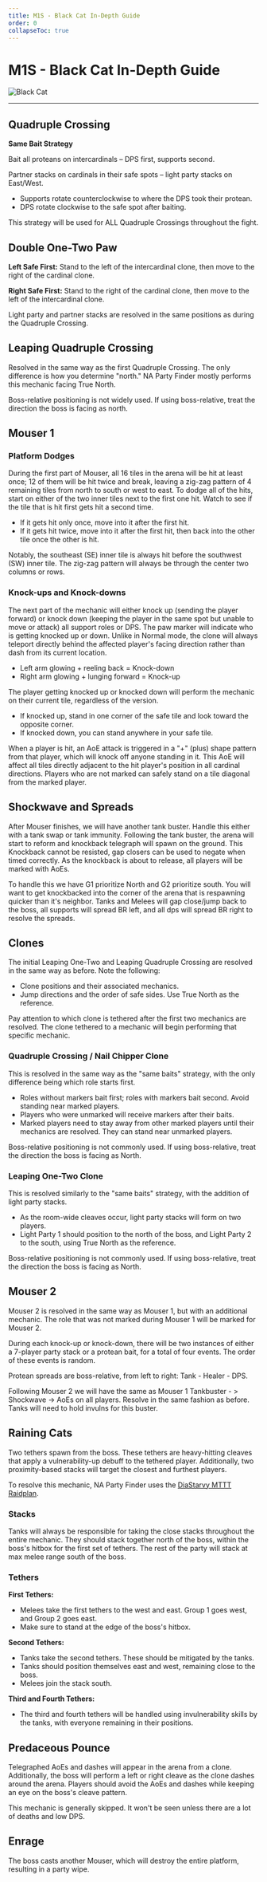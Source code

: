 ```yaml
---
title: M1S - Black Cat In-Depth Guide
order: 0
collapseToc: true
---
```


# M1S - Black Cat In-Depth Guide

![Black Cat](/images/thumbnails/savage/aac_lhw/m1s.png)

---

## Quadruple Crossing

**Same Bait Strategy**

Bait all proteans on intercardinals – DPS first, supports second.

Partner stacks on cardinals in their safe spots – light party stacks on East/West.

- Supports rotate counterclockwise to where the DPS took their protean.
- DPS rotate clockwise to the safe spot after baiting.

This strategy will be used for ALL Quadruple Crossings throughout the fight.

## Double One-Two Paw

**Left Safe First:**
Stand to the left of the intercardinal clone, then move to the right of the cardinal clone.

**Right Safe First:**
Stand to the right of the cardinal clone, then move to the left of the intercardinal clone.

Light party and partner stacks are resolved in the same positions as during the Quadruple Crossing.

## Leaping Quadruple Crossing

Resolved in the same way as the first Quadruple Crossing. The only difference is how you determine "north." NA Party Finder mostly performs this mechanic facing True North.

Boss-relative positioning is not widely used. If using boss-relative, treat the direction the boss is facing as north.

## Mouser 1

### Platform Dodges

During the first part of Mouser, all 16 tiles in the arena will be hit at least once;
12 of them will be hit twice and break, leaving a zig-zag pattern of 4 remaining tiles from north to south or west to east.
To dodge all of the hits, start on either of the two inner tiles next to the first one hit.
Watch to see if the tile that is hit first gets hit a second time.

- If it gets hit only once, move into it after the first hit.
- If it gets hit twice, move into it after the first hit, then back into the other tile once the other is hit.

Notably, the southeast (SE) inner tile is always hit before the southwest (SW) inner tile.
The zig-zag pattern will always be through the center two columns or rows.

### Knock-ups and Knock-downs

The next part of the mechanic will either knock up (sending the player forward) or knock down
(keeping the player in the same spot but unable to move or attack) all support roles or DPS.
The paw marker will indicate who is getting knocked up or down.
Unlike in Normal mode, the clone will always teleport directly behind the affected player's
facing direction rather than dash from its current location.

- Left arm glowing + reeling back = Knock-down
- Right arm glowing + lunging forward = Knock-up

The player getting knocked up or knocked down will perform the mechanic on their current tile, regardless of the version.

- If knocked up, stand in one corner of the safe tile and look toward the opposite corner.
- If knocked down, you can stand anywhere in your safe tile.

When a player is hit, an AoE attack is triggered in a "+" (plus) shape pattern from that player, which will knock off anyone standing in it.
This AoE will affect all tiles directly adjacent to the hit player's position in all cardinal directions.
Players who are not marked can safely stand on a tile diagonal from the marked player.

## Shockwave and Spreads

After Mouser finishes, we will have another tank buster. Handle this either with a tank swap or tank immunity.
Following the tank buster, the arena will start to reform and knockback telegraph will spawn on the ground.
This Knockback cannot be resisted, gap closers can be used to negate when timed correctly.
As the knockback is about to release, all players will be marked with AoEs.

To handle this we have G1 prioritize North and G2 prioritize south.
You will want to get knockbacked into the corner of the arena that is respawning quicker than it's neighbor.
Tanks and Melees will gap close/jump back to the boss, all supports will spread BR left, and all dps will spread BR right to resolve the spreads.

## Clones

The initial Leaping One-Two and Leaping Quadruple Crossing are resolved in the same way as before. Note the following:

- Clone positions and their associated mechanics.
- Jump directions and the order of safe sides. Use True North as the reference.

Pay attention to which clone is tethered after the first two mechanics are resolved. The clone tethered to a mechanic will begin performing that specific mechanic.

### Quadruple Crossing / Nail Chipper Clone

This is resolved in the same way as the "same baits" strategy, with the only difference being which role starts first.

- Roles without markers bait first; roles with markers bait second. Avoid standing near marked players.
- Players who were unmarked will receive markers after their baits.
- Marked players need to stay away from other marked players until their mechanics are resolved. They can stand near unmarked players.

Boss-relative positioning is not commonly used. If using boss-relative, treat the direction the boss is facing as North.

### Leaping One-Two Clone

This is resolved similarly to the "same baits" strategy, with the addition of light party stacks.

- As the room-wide cleaves occur, light party stacks will form on two players.
- Light Party 1 should position to the north of the boss, and Light Party 2 to the south, using True North as the reference.

Boss-relative positioning is not commonly used. If using boss-relative, treat the direction the boss is facing as North.

## Mouser 2

Mouser 2 is resolved in the same way as Mouser 1, but with an additional mechanic.
The role that was not marked during Mouser 1 will be marked for Mouser 2.

During each knock-up or knock-down, there will be two instances of either a 7-player party stack or a protean bait, for a total of four events.
The order of these events is random.

Protean spreads are boss-relative, from left to right: Tank - Healer - DPS.

Following Mouser 2 we will have the same as Mouser 1 Tankbuster - > Shockwave -> AoEs on all players.
Resolve in the same fashion as before. Tanks will need to hold invulns for this buster.

## Raining Cats

Two tethers spawn from the boss.
These tethers are heavy-hitting cleaves that apply a vulnerability-up debuff to the tethered player.
Additionally, two proximity-based stacks will target the closest and furthest players.

To resolve this mechanic, NA Party Finder uses the [DiaStarvy MTTT Raidplan](https://raidplan.io/plan/3Kfzojuys7fOQs1v).

### Stacks

Tanks will always be responsible for taking the close stacks throughout the entire mechanic.
They should stack together north of the boss, within the boss's hitbox for the first set of tethers.
The rest of the party will stack at max melee range south of the boss.

### Tethers

**First Tethers:**

- Melees take the first tethers to the west and east. Group 1 goes west, and Group 2 goes east.
- Make sure to stand at the edge of the boss's hitbox.

**Second Tethers:**

- Tanks take the second tethers. These should be mitigated by the tanks.
- Tanks should position themselves east and west, remaining close to the boss.
- Melees join the stack south.

**Third and Fourth Tethers:**

- The third and fourth tethers will be handled using invulnerability skills by the tanks, with everyone remaining in their positions.

## Predaceous Pounce

Telegraphed AoEs and dashes will appear in the arena from a clone.
Additionally, the boss will perform a left or right cleave as the clone dashes around the arena.
Players should avoid the AoEs and dashes while keeping an eye on the boss's cleave pattern.

This mechanic is generally skipped. It won't be seen unless there are a lot of deaths and low DPS.

## Enrage

The boss casts another Mouser, which will destroy the entire platform, resulting in a party wipe.
